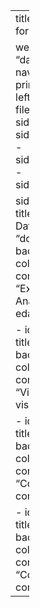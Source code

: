 ---
title: "Data Dabblers"
format: html


website:
  title: "data_dabblers"
  navbar:
    backgroud: primary
    search: true
    left:
      - text: "Home"
        file: about.qmd
      - sidebar:eda
      - sidebar:visualisations
      - sidebar:conclusions
      - sidebar:contributions

  sidebar:
    - id: eda
      title: "Exploratory Data Analysis"
      style: "docked"
      background: dark
      collapse-level: 2
      contents: 
        - text: "Exploratory Data Analysis"
          href: eda.qmd
        
    - id: visualisations
      title: "Visualisations"
      background: dark
      collapse-level: 2
      contents:
        - text: "Visualisations"
          href: visualisations.qmd
        
    - id: conclusions
      title: "Conclusions"
      background: dark
      collapse-level: 2
      contents:
        - text: "Conclusions"
          href: conclusions.qmd
        
    - id: contributions
      title: "Contributions"
      background: dark
      collapse-level: 2
      contents: 
        - text: "Contributions"
          href: contributions.qmd

---